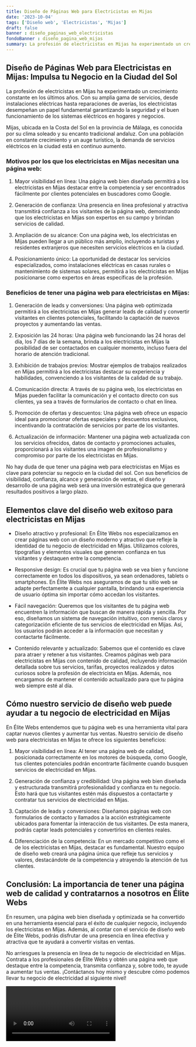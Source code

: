 ```yaml
---
title: Diseño de Páginas Web para Electricistas en Mijas
date: '2023-10-04'
tags: ['Diseño web', 'Electricistas', 'Mijas']
draft: false
banner : diseño_paginas_web_electricistas
fondoBanner : diseño_pagina_web_mijas
summary: La profesión de electricistas en Mijas ha experimentado un crecimiento constante en los últimos años. Con su amplia gama de servicios, desde instalaciones eléctricas hasta reparaciones de averías, los electricistas desempeñan un papel fundamental garantizando la seguridad y el buen funcionamiento de los sistemas eléctricos en hogares y negocios.
---
```


## Diseño de Páginas Web para Electricistas en Mijas: Impulsa tu Negocio en la Ciudad del Sol

La profesión de electricistas en Mijas ha experimentado un crecimiento constante en los últimos años. Con su amplia gama de servicios, desde instalaciones eléctricas hasta reparaciones de averías, los electricistas desempeñan un papel fundamental garantizando la seguridad y el buen funcionamiento de los sistemas eléctricos en hogares y negocios.

Mijas, ubicada en la Costa del Sol en la provincia de Málaga, es conocida por su clima soleado y su encanto tradicional andaluz. Con una población en constante crecimiento y un auge turístico, la demanda de servicios eléctricos en la ciudad está en continuo aumento.

### Motivos por los que los electricistas en Mijas necesitan una página web:

1. Mayor visibilidad en línea: Una página web bien diseñada permitirá a los electricistas en Mijas destacar entre la competencia y ser encontrados fácilmente por clientes potenciales en buscadores como Google.

2. Generación de confianza: Una presencia en línea profesional y atractiva transmitirá confianza a los visitantes de la página web, demostrando que los electricistas en Mijas son expertos en su campo y brindan servicios de calidad.

3. Ampliación de su alcance: Con una página web, los electricistas en Mijas pueden llegar a un público más amplio, incluyendo a turistas y residentes extranjeros que necesiten servicios eléctricos en la ciudad.

4. Posicionamiento único: La oportunidad de destacar los servicios especializados, como instalaciones eléctricas en casas rurales o mantenimiento de sistemas solares, permitirá a los electricistas en Mijas posicionarse como expertos en áreas específicas de la profesión.

### Beneficios de tener una página web para electricistas en Mijas:

1. Generación de leads y conversiones: Una página web optimizada permitirá a los electricistas en Mijas generar leads de calidad y convertir visitantes en clientes potenciales, facilitando la captación de nuevos proyectos y aumentando las ventas.

2. Exposición las 24 horas: Una página web funcionando las 24 horas del día, los 7 días de la semana, brinda a los electricistas en Mijas la posibilidad de ser contactados en cualquier momento, incluso fuera del horario de atención tradicional.

3. Exhibición de trabajos previos: Mostrar ejemplos de trabajos realizados en Mijas permitirá a los electricistas destacar su experiencia y habilidades, convenciendo a los visitantes de la calidad de su trabajo.

4. Comunicación directa: A través de su página web, los electricistas en Mijas pueden facilitar la comunicación y el contacto directo con sus clientes, ya sea a través de formularios de contacto o chat en línea.

5. Promoción de ofertas y descuentos: Una página web ofrece un espacio ideal para promocionar ofertas especiales y descuentos exclusivos, incentivando la contratación de servicios por parte de los visitantes.

6. Actualización de información: Mantener una página web actualizada con los servicios ofrecidos, datos de contacto y promociones actuales, proporcionará a los visitantes una imagen de profesionalismo y compromiso por parte de los electricistas en Mijas.

No hay duda de que tener una página web para electricistas en Mijas es clave para potenciar su negocio en la ciudad del sol. Con sus beneficios de visibilidad, confianza, alcance y generación de ventas, el diseño y desarrollo de una página web será una inversión estratégica que generará resultados positivos a largo plazo.

<GifSeo />

<Cta />

## Elementos clave del diseño web exitoso para electricistas en Mijas

- Diseño atractivo y profesional: En Élite Webs nos especializamos en crear páginas web con un diseño moderno y atractivo que refleje la identidad de tu negocio de electricidad en Mijas. Utilizamos colores, tipografías y elementos visuales que generen confianza en tus visitantes y destaquen entre la competencia.

- Responsive design: Es crucial que tu página web se vea bien y funcione correctamente en todos los dispositivos, ya sean ordenadores, tablets o smartphones. En Élite Webs nos aseguramos de que tu sitio web se adapte perfectamente a cualquier pantalla, brindando una experiencia de usuario óptima sin importar cómo accedan los visitantes.

- Fácil navegación: Queremos que los visitantes de tu página web encuentren la información que buscan de manera rápida y sencilla. Por eso, diseñamos un sistema de navegación intuitivo, con menús claros y categorización eficiente de tus servicios de electricidad en Mijas. Así, los usuarios podrán acceder a la información que necesitan y contactarte fácilmente.

- Contenido relevante y actualizado: Sabemos que el contenido es clave para atraer y retener a tus visitantes. Creamos páginas web para electricistas en Mijas con contenido de calidad, incluyendo información detallada sobre tus servicios, tarifas, proyectos realizados y datos curiosos sobre la profesión de electricista en Mijas. Además, nos encargamos de mantener el contenido actualizado para que tu página web siempre esté al día.

## Cómo nuestro servicio de diseño web puede ayudar a tu negocio de electricidad en Mijas

En Élite Webs entendemos que tu página web es una herramienta vital para captar nuevos clientes y aumentar tus ventas. Nuestro servicio de diseño web para electricistas en Mijas te ofrece los siguientes beneficios:

1. Mayor visibilidad en línea: Al tener una página web de calidad, posicionada correctamente en los motores de búsqueda, como Google, tus clientes potenciales podrán encontrarte fácilmente cuando busquen servicios de electricidad en Mijas.

2. Generación de confianza y credibilidad: Una página web bien diseñada y estructurada transmitirá profesionalidad y confianza en tu negocio. Esto hará que tus visitantes estén más dispuestos a contactarte y contratar tus servicios de electricidad en Mijas.

3. Captación de leads y conversiones: Diseñamos páginas web con formularios de contacto y llamados a la acción estratégicamente ubicados para fomentar la interacción de tus visitantes. De esta manera, podrás captar leads potenciales y convertirlos en clientes reales.

4. Diferenciación de la competencia: En un mercado competitivo como el de los electricistas en Mijas, destacar es fundamental. Nuestro equipo de diseño web creará una página única que refleje tus servicios y valores, destacándote de la competencia y atrayendo la atención de tus clientes.

## Conclusión: La importancia de tener una página web de calidad y contratarnos a nosotros en Élite Webs

En resumen, una página web bien diseñada y optimizada se ha convertido en una herramienta esencial para el éxito de cualquier negocio, incluyendo los electricistas en Mijas. Además, al contar con el servicio de diseño web de Élite Webs, podrás disfrutar de una presencia en línea efectiva y atractiva que te ayudará a convertir visitas en ventas.

No arriesgues la presencia en línea de tu negocio de electricidad en Mijas. Contrata a los profesionales de Élite Webs y obtén una página web que destaque entre la competencia, transmita confianza y, sobre todo, te ayude a aumentar tus ventas. ¡Contáctanos hoy mismo y descubre cómo podemos llevar tu negocio de electricidad al siguiente nivel!

<Video />

<CtaBot job='Electricistas' city='Mijas'/>

<Gmaps query='Mijas+españa+maps' />
